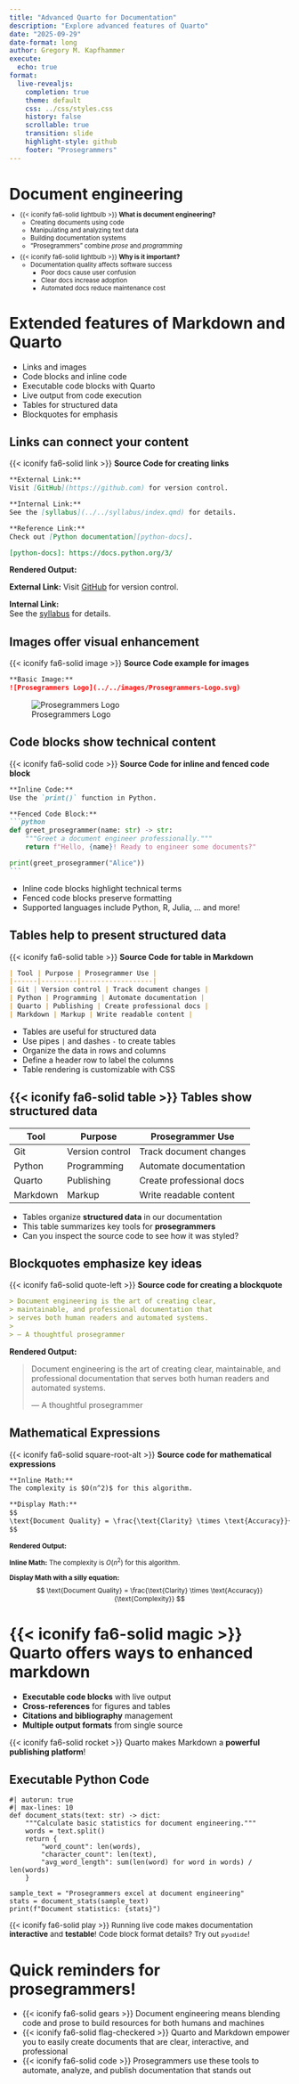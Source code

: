 ```yaml
---
title: "Advanced Quarto for Documentation"
description: "Explore advanced features of Quarto"
date: "2025-09-29"
date-format: long
author: Gregory M. Kapfhammer
execute:
  echo: true
format:
  live-revealjs:
    completion: true
    theme: default
    css: ../css/styles.css
    history: false
    scrollable: true
    transition: slide
    highlight-style: github
    footer: "Prosegrammers"
---
```


# Document engineering

::: {.fragment style="margin-top: -0.5em; font-size: 0.80em;"} 

- {{< iconify fa6-solid lightbulb >}} **What is document engineering?**
    - Creating documents using code
    - Manipulating and analyzing text data
    - Building documentation systems
    - "Prosegrammers" combine *prose* and *programming*

:::

::: {.fragment style="margin-top: -0.5em; font-size: 0.80em;"}

- {{< iconify fa6-solid lightbulb >}} **Why is it important?**
    - Documentation quality affects software success
        - Poor docs cause user confusion
        - Clear docs increase adoption
        - Automated docs reduce maintenance cost

:::

# Extended features of Markdown and Quarto

::: fragment

- Links and images
- Code blocks and inline code
- Executable code blocks with Quarto
- Live output from code execution
- Tables for structured data
- Blockquotes for emphasis

:::

## Links can connect your content

{{< iconify fa6-solid link >}} **Source Code for creating links**

```markdown
**External Link:**
Visit [GitHub](https://github.com) for version control.

**Internal Link:**
See the [syllabus](../../syllabus/index.qmd) for details.

**Reference Link:**
Check out [Python documentation][python-docs].

[python-docs]: https://docs.python.org/3/
```

**Rendered Output:**

**External Link:**
Visit [GitHub](https://github.com) for version control.

**Internal Link:**  
See the [syllabus](../../syllabus/index.qmd) for details.

## Images offer visual enhancement

{{< iconify fa6-solid image >}} **Source Code example for images**

```markdown
**Basic Image:**
![Prosegrammers Logo](../../images/Prosegrammers-Logo.svg)
```

![Prosegrammers Logo](../../images/Prosegrammers-Logo.svg)

## Code blocks show technical content

{{< iconify fa6-solid code >}} **Source Code for inline and fenced code block**

````markdown
**Inline Code:**
Use the `print()` function in Python.

**Fenced Code Block:**
```python
def greet_prosegrammer(name: str) -> str:
    """Greet a document engineer professionally."""
    return f"Hello, {name}! Ready to engineer some documents?"

print(greet_prosegrammer("Alice"))
```
````

::: incremental

- Inline code blocks highlight technical terms
- Fenced code blocks preserve formatting
- Supported languages include Python, R, Julia, ... and more!

:::

## Tables help to present structured data

{{< iconify fa6-solid table >}} **Source Code for table in Markdown**

```markdown
| Tool | Purpose | Prosegrammer Use |
|------|---------|------------------|
| Git | Version control | Track document changes |
| Python | Programming | Automate documentation |
| Quarto | Publishing | Create professional docs |
| Markdown | Markup | Write readable content |
```

::: incremental

- Tables are useful for structured data
- Use pipes `|` and dashes `-` to create tables
- Organize the data in rows and columns
- Define a header row to label the columns
- Table rendering is customizable with CSS

:::

## {{< iconify fa6-solid table >}} Tables show structured data

| Tool | Purpose | Prosegrammer Use |
|------|---------|------------------|
| Git | Version control | Track document changes |
| Python | Programming | Automate documentation |
| Quarto | Publishing | Create professional docs |
| Markdown | Markup | Write readable content |

::: fragment

- Tables organize **structured data** in our documentation
- This table summarizes key tools for **prosegrammers**
- Can you inspect the source code to see how it was styled?

:::

##  Blockquotes emphasize key ideas

{{< iconify fa6-solid quote-left >}} **Source code for creating a blockquote**

```markdown
> Document engineering is the art of creating clear, 
> maintainable, and professional documentation that 
> serves both human readers and automated systems.
>
> — A thoughtful prosegrammer
```

**Rendered Output:**

> Document engineering is the art of creating clear, 
> maintainable, and professional documentation that 
> serves both human readers and automated systems.
>
> — A thoughtful prosegrammer

##  Mathematical Expressions

{{< iconify fa6-solid square-root-alt >}} **Source code for mathematical expressions**

```markdown
**Inline Math:**
The complexity is $O(n^2)$ for this algorithm.

**Display Math:**
$$
\text{Document Quality} = \frac{\text{Clarity} \times \text{Accuracy}}{\text{Complexity}}
$$
```

::: {.fragment .fade style="margin-top: 0.2em; font-size: 0.85em;"}

**Rendered Output:**

**Inline Math:** The complexity is $O(n^2)$ for this algorithm.

**Display Math with a silly equation:**
$$
\text{Document Quality} = \frac{\text{Clarity} \times \text{Accuracy}}{\text{Complexity}}
$$

:::

# {{< iconify fa6-solid magic >}} Quarto offers ways to enhanced markdown

::: {.incremental}
- **Executable code blocks** with live output
- **Cross-references** for figures and tables  
- **Citations and bibliography** management
- **Multiple output formats** from single source
:::

::: {.fragment .fade  style="font-size: 1.0em;"}

{{< iconify fa6-solid rocket >}} Quarto makes Markdown a **powerful
publishing platform**!

:::

## Executable Python Code

```pyodide
#| autorun: true
#| max-lines: 10
def document_stats(text: str) -> dict:
    """Calculate basic statistics for document engineering."""
    words = text.split()
    return {
        "word_count": len(words),
        "character_count": len(text),
        "avg_word_length": sum(len(word) for word in words) / len(words)
    }

sample_text = "Prosegrammers excel at document engineering"
stats = document_stats(sample_text)
print(f"Document statistics: {stats}")
```

::: {.fragment .fade style="margin-top: 0.4em; font-size: 0.95em;"}

{{< iconify fa6-solid play >}} Running live code makes documentation
**interactive** and **testable**! Code block format details? Try out `pyodide`! 

:::

#  Quick reminders for prosegrammers!

::: {.fragment .fade style="font-size: 1.0em;"}

- {{< iconify fa6-solid gears >}} Document engineering means blending code and
prose to build resources for both humans and machines
- {{< iconify fa6-solid flag-checkered >}} Quarto and Markdown empower you to
easily create documents that are clear, interactive, and professional
- {{< iconify fa6-solid code >}} Prosegrammers use these tools to
automate, analyze, and publish documentation that stands out

:::
